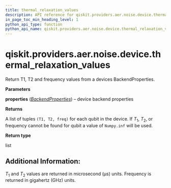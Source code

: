 ```yaml
---
title: thermal_relaxation_values
description: API reference for qiskit.providers.aer.noise.device.thermal_relaxation_values
in_page_toc_min_heading_level: 1
python_api_type: function
python_api_name: qiskit.providers.aer.noise.device.thermal_relaxation_values
---
```


<span id="qiskit-providers-aer-noise-device-thermal-relaxation-values" />

# qiskit.providers.aer.noise.device.thermal\_relaxation\_values

<Function id="qiskit.providers.aer.noise.device.thermal_relaxation_values" isDedicatedPage={true} github="https://github.com/qiskit/qiskit-aer/tree/stable/0.10/qiskit/providers/aer/noise/device/parameters.py" signature="thermal_relaxation_values(properties)">
  Return T1, T2 and frequency values from a devices BackendProperties.

  **Parameters**

  **properties** ([*BackendProperties*](qiskit.providers.models.BackendProperties "qiskit.providers.models.BackendProperties")) – device backend properties

  **Returns**

  A list of tuples `(T1, T2, freq)` for each qubit in the device. If $T_1$, $T_2$, or frequency cannot be found for qubit a value of `Numpy.inf` will be used.

  **Return type**

  list

  ## Additional Information:

  $T_1$ and $T_2$ values are returned in microsecond (µs) units. Frequency is returned in gigahertz (GHz) units.
</Function>

